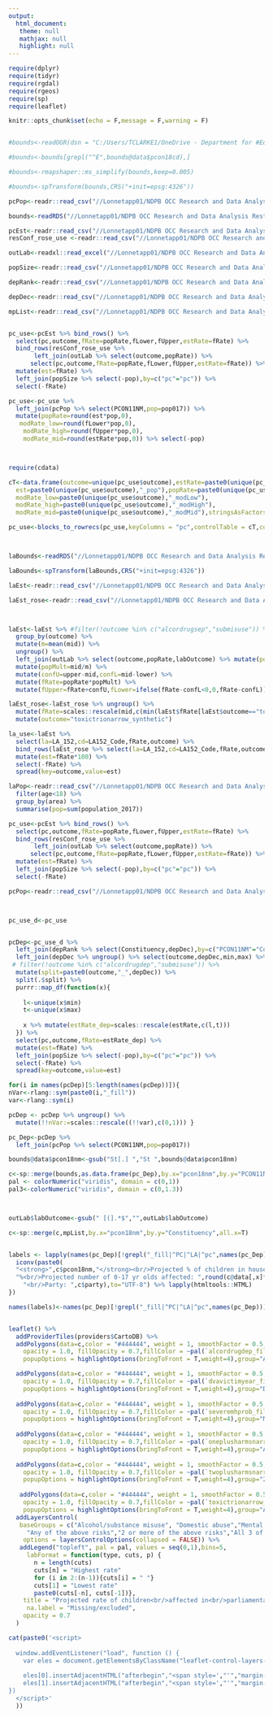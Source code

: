 ```yaml
---
output: 
  html_document:
   theme: null
   mathjax: null
   highlight: null
---
```


```r

require(dplyr)
require(tidyr)
require(rgdal)
require(rgeos)
require(sp)
require(leaflet)

knitr::opts_chunk$set(echo = F,message = F,warning = F)


#bounds<-readOGR(dsn = "C:/Users/TCLARKE1/OneDrive - Department for #Education/Documents/GIS","Westminster_Parliamentary_Constituencies_December_2018_GB_BFE_V2")

#bounds<-bounds[grepl("^E",bounds@data$pcon18cd),]

#bounds<-rmapshaper::ms_simplify(bounds,keep=0.005)

#bounds<-spTransform(bounds,CRS("+init=epsg:4326"))

pcPop<-readr::read_csv("//Lonnetapp01/NDPB OCC Research and Data Analysis Restricted/APMS/Toxic trio LA level backup 18112019/Toxic trio LA level/Parliamentary constituency/pCon0-17.csv")

bounds<-readRDS("//Lonnetapp01/NDPB OCC Research and Data Analysis Restricted/APMS/Toxic trio LA level backup 18112019/Toxic trio LA level/Parliamentary constituency/bounds_simple.rds")

pcEst<-readr::read_csv("//Lonnetapp01/NDPB OCC Research and Data Analysis Restricted/APMS/Toxic trio LA level backup 18112019/Toxic trio LA level/Parliamentary constituency/pcEst.csv")
resConf_rose_use <-readr::read_csv("//Lonnetapp01/NDPB OCC Research and Data Analysis Restricted/APMS/Toxic trio LA level backup 18112019/Toxic trio LA level/Parliamentary constituency/pcEst_rose.csv")

outLab<-readxl::read_excel("//Lonnetapp01/NDPB OCC Research and Data Analysis Restricted/APMS/Toxic trio LA level backup 18112019/Toxic trio LA level/coding sheets_web.xlsx","outcomes")

popSize<-readr::read_csv("//Lonnetapp01/NDPB OCC Research and Data Analysis Restricted/APMS/Toxic trio LA level backup 18112019/Toxic trio LA level/Parliamentary constituency/popSize.csv")

depRank<-readr::read_csv("//Lonnetapp01/NDPB OCC Research and Data Analysis Restricted/APMS/Toxic trio LA level backup 18112019/Toxic trio LA level/Parliamentary constituency/depRank.csv")

depDec<-readr::read_csv("//Lonnetapp01/NDPB OCC Research and Data Analysis Restricted/APMS/Toxic trio LA level backup 18112019/Toxic trio LA level/Parliamentary constituency/depDec.csv")

mpList<-readr::read_csv("//Lonnetapp01/NDPB OCC Research and Data Analysis Restricted/APMS/Toxic trio LA level backup 18112019/Toxic trio LA level/Parliamentary constituency/mpList_out.csv")


pc_use<-pcEst %>% bind_rows() %>%
  select(pc,outcome,fRate=popRate,fLower,fUpper,estRate=fRate) %>% 
  bind_rows(resConf_rose_use %>%
       left_join(outLab %>% select(outcome,popRate)) %>%
      select(pc,outcome,fRate=popRate,fLower,fUpper,estRate=fRate)) %>%
  mutate(est=fRate) %>%
  left_join(popSize %>% select(-pop),by=c("pc"="pc")) %>%
  select(-fRate)

pc_use<-pc_use %>%
  left_join(pcPop %>% select(PCON11NM,pop=pop017)) %>%
  mutate(popRate=round(est*pop,0),
   modRate_low=round(fLower*pop,0),
    modRate_high=round(fUpper*pop,0),
    modRate_mid=round(estRate*pop,0)) %>% select(-pop)



require(cdata)

cT<-data.frame(outcome=unique(pc_use$outcome),estRate=paste0(unique(pc_use$outcome),"_model"),
  est=paste0(unique(pc_use$outcome),"_pop"),popRate=paste0(unique(pc_use$outcome),"_popN"),
  modRate_low=paste0(unique(pc_use$outcome),"_modLow"),
  modRate_high=paste0(unique(pc_use$outcome),"_modHigh"),
  modRate_mid=paste0(unique(pc_use$outcome),"_modMid"),stringsAsFactors = F)

pc_use<-blocks_to_rowrecs(pc_use,keyColumns = "pc",controlTable = cT,columnsToCopy = c("PCON11CD","PCON11NM","LAnum"))



laBounds<-readRDS("//Lonnetapp01/NDPB OCC Research and Data Analysis Restricted/APMS/Toxic trio LA level backup 18112019/Toxic trio LA level/Parliamentary constituency/laBounds_simple.rds")

laBounds<-spTransform(laBounds,CRS("+init=epsg:4326"))

laEst<-readr::read_csv("//Lonnetapp01/NDPB OCC Research and Data Analysis Restricted/APMS/Toxic trio LA level backup 18112019/Toxic trio LA level/Parliamentary constituency/laEstimates.csv") %>% filter(!grepl("synthetic",outcome))

laEst_rose<-readr::read_csv("//Lonnetapp01/NDPB OCC Research and Data Analysis Restricted/APMS/Toxic trio LA level backup 18112019/Toxic trio LA level/Parliamentary constituency/laEstimates_rose.csv") 



laEst<-laEst %>% #filter(!outcome %in% c("alcordrugsep","submisuse")) %>%
  group_by(outcome) %>%
  mutate(m=mean(mid)) %>%
  ungroup() %>%
  left_join(outLab %>% select(outcome,popRate,labOutcome) %>% mutate(popRate=popRate/100)) %>%
  mutate(popMult=mid/m) %>%
  mutate(confU=upper-mid,confL=mid-lower) %>%
  mutate(fRate=popRate*popMult) %>%
  mutate(fUpper=fRate+confU,fLower=ifelse(fRate-confL<0,0,fRate-confL))

laEst_rose<-laEst_rose %>% ungroup() %>%
  mutate(fRate=scales::rescale(mid,c(min(laEst$fRate[laEst$outcome=="toxictrionarrow"]),max(laEst$fRate[laEst$outcome=="toxictrionarrow"])))) %>%
  mutate(outcome="toxictrionarrow_synthetic")

la_use<-laEst %>%
  select(la=LA_152,cd=LA152_Code,fRate,outcome) %>% 
  bind_rows(laEst_rose %>% select(la=LA_152,cd=LA152_Code,fRate,outcome)) %>%
  mutate(est=fRate*100) %>%
  select(-fRate) %>%
  spread(key=outcome,value=est)

laPop<-readr::read_csv("//Lonnetapp01/NDPB OCC Research and Data Analysis Restricted/Gangs Review data/Analysis/Gangs/hotspots_summit/onsPop.csv") %>%
  filter(age<18) %>%
  group_by(area) %>%
  summarise(pop=sum(population_2017))

```

```r
pc_use<-pcEst %>% bind_rows() %>%
  select(pc,outcome,fRate=popRate,fLower,fUpper,estRate=fRate) %>% 
  bind_rows(resConf_rose_use %>%
       left_join(outLab %>% select(outcome,popRate)) %>%
      select(pc,outcome,fRate=popRate,fLower,fUpper,estRate=fRate)) %>%
  mutate(est=fRate) %>%
  left_join(popSize %>% select(-pop),by=c("pc"="pc")) %>%
  select(-fRate)

pcPop<-readr::read_csv("//Lonnetapp01/NDPB OCC Research and Data Analysis Restricted/APMS/Toxic trio LA level backup 18112019/Toxic trio LA level/Parliamentary constituency/pCon0-17.csv")



pc_use_d<-pc_use


pcDep<-pc_use_d %>%
  left_join(depRank %>% select(Constituency,depDec),by=c("PCON11NM"="Constituency")) %>%
  left_join(depDec %>% ungroup() %>% select(outcome,depDec,min,max) %>% distinct()) %>%
 # filter(!outcome %in% c("alcordrugdep","submisuse")) %>%
  mutate(split=paste0(outcome,"_",depDec)) %>%
  split(.$split) %>%
  purrr::map_df(function(x){
    
    l<-unique(x$min)
    t<-unique(x$max)
    
    x %>% mutate(estRate_dep=scales::rescale(estRate,c(l,t)))
  }) %>%
  select(pc,outcome,fRate=estRate_dep) %>% 
  mutate(est=fRate) %>%
  left_join(popSize %>% select(-pop),by=c("pc"="pc")) %>%
  select(-fRate) %>%
  spread(key=outcome,value=est) 

for(i in names(pcDep)[5:length(names(pcDep))]){
nVar<-rlang::sym(paste0(i,"_fill"))
var<-rlang::sym(i) 

pcDep <- pcDep %>% ungroup() %>%
  mutate(!!nVar:=scales::rescale((!!var),c(0,1))) }

pc_Dep<-pcDep %>%
  left_join(pcPop %>% select(PCON11NM,pop=pop017))

bounds@data$pcon18nm<-gsub("St[.] ","St ",bounds@data$pcon18nm)

c<-sp::merge(bounds,as.data.frame(pc_Dep),by.x="pcon18nm",by.y="PCON11NM",all.x=T,all.y=T)
pal <- colorNumeric("viridis", domain = c(0,1))
pal3<-colorNumeric("viridis", domain = c(0,1.3))



outLab$labOutcome<-gsub(" [(].*$","",outLab$labOutcome)

c<-sp::merge(c,mpList,by.x="pcon18nm",by.y="Constituency",all.x=T)


labels <- lapply(names(pc_Dep)[!grepl("_fill|^PC|^LA|^pc",names(pc_Dep))],function(x){
  iconv(paste0(
  "<strong>",c$pcon18nm,"</strong><br/>Projected % of children in households where an ",gsub(" [(].*[)]","",tolower(outLab$labOutcome[outLab$outcome==x]))," : ",round(c@data[,x]*100,2),
  "%<br/>Projected number of 0-17 yr olds affected: ",round(c@data[,x]*c@data$pop,-1),"<br/>MP: ",c$nm,
    "<br/>Party: ",c$party),to="UTF-8") %>% lapply(htmltools::HTML)
})

names(labels)<-names(pc_Dep)[!grepl("_fill|^PC|^LA|^pc",names(pc_Dep))]


leaflet() %>%
  addProviderTiles(providers$CartoDB) %>%
  addPolygons(data=c,color = "#444444", weight = 1, smoothFactor = 0.5,
    opacity = 1.0, fillOpacity = 0.7,fillColor = ~pal(`alcordrugdep_fill`),
    popupOptions = highlightOptions(bringToFront = T,weight=4),group="Alcohol/substance misuse",popup =labels[["alcordrugdep"]]) %>%

  addPolygons(data=c,color = "#444444", weight = 1, smoothFactor = 0.5,
    opacity = 1.0, fillOpacity = 0.7,fillColor = ~pal(`dvavictimyear_fill`),
    popupOptions = highlightOptions(bringToFront = T,weight=4),group="Domestic abuse",popup =labels[["dvavictimyear"]]) %>%
  
  addPolygons(data=c,color = "#444444", weight = 1, smoothFactor = 0.5,
    opacity = 1.0, fillOpacity = 0.7,fillColor = ~pal(`severemhprob_fill`),
    popupOptions = highlightOptions(bringToFront = T,weight=4),group="Mental health problems",popup =labels[["severemhprob"]]) %>%
  
  addPolygons(data=c,color = "#444444", weight = 1, smoothFactor = 0.5,
    opacity = 1.0, fillOpacity = 0.7,fillColor = ~pal(`oneplusharmsnarrow_fill`),
    popupOptions = highlightOptions(bringToFront = T,weight=4),group="Any of the above risks",popup =labels[["oneplusharmsnarrow"]]) %>%
  
  addPolygons(data=c,color = "#444444", weight = 1, smoothFactor = 0.5,
    opacity = 1.0, fillOpacity = 0.7,fillColor = ~pal(`twoplusharmsnarrow_fill`),
    popupOptions = highlightOptions(bringToFront = T,weight=4),group="2 or more of the above risks",popup =labels[["twoplusharmsnarrow"]]) %>%
  
   addPolygons(data=c,color = "#444444", weight = 1, smoothFactor = 0.5,
    opacity = 1.0, fillOpacity = 0.7,fillColor = ~pal(`toxictrionarrow_synthetic_fill`),
    popupOptions = highlightOptions(bringToFront = T,weight=4),group="All 3 of the above risks",popup =labels[["toxictrionarrow_synthetic"]])  %>%
  addLayersControl(
   baseGroups = c("Alcohol/substance misuse", "Domestic abuse","Mental health problems",
     "Any of the above risks","2 or more of the above risks","All 3 of the above risks"),
    options = layersControlOptions(collapsed = FALSE)) %>%
   addLegend("topleft", pal = pal, values = seq(0,1),bins=5,
     labFormat = function(type, cuts, p) { 
       n = length(cuts) 
       cuts[n] = "Highest rate" 
       for (i in 2:(n-1)){cuts[i] = " "} 
       cuts[1] = "Lowest rate" 
       paste0(cuts[-n], cuts[-1])},
    title = "Projected rate of children<br/>affected in<br/>parliamentary constituency",
     na.label = "Missing/excluded",
    opacity = 0.7
  ) 


```

```r
cat(paste0('<script>
  
  window.addEventListener("load", function () {
    var eles = document.getElementsByClassName("leaflet-control-layers-base");
    
    eles[0].insertAdjacentHTML("afterbegin","<span style=',"'","margin-bottom:3px;font-weight:bold","'",'>Select measure to view:</span>")
    eles[1].insertAdjacentHTML("afterbegin","<span style=',"'","margin-bottom:3px;font-weight:bold","'",'>Select measure to view:</span>")
})
  </script>'
  ))
```
